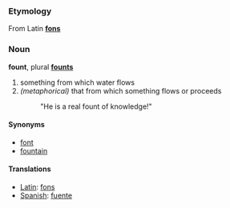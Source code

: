 ===Etymology===
From Latin '''[[fons]]'''

===Noun===
'''fount''', plural '''[[founts]]'''

# something from which water flows
# ''(metaphorical)'' that from which something flows or proceeds
#: "He is a real fount of knowledge!"

====Synonyms====
*[[font]]
*[[fountain]]

====Translations====
*[[Latin]]: [[fons]]
*[[Spanish]]: [[fuente]]
